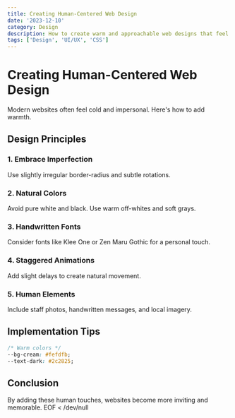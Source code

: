 ```yaml
---
title: Creating Human-Centered Web Design
date: '2023-12-10'
category: Design
description: How to create warm and approachable web designs that feel human.
tags: ['Design', 'UI/UX', 'CSS']
---
```


# Creating Human-Centered Web Design

Modern websites often feel cold and impersonal. Here's how to add warmth.

## Design Principles

### 1. Embrace Imperfection
Use slightly irregular border-radius and subtle rotations.

### 2. Natural Colors
Avoid pure white and black. Use warm off-whites and soft grays.

### 3. Handwritten Fonts
Consider fonts like Klee One or Zen Maru Gothic for a personal touch.

### 4. Staggered Animations
Add slight delays to create natural movement.

### 5. Human Elements
Include staff photos, handwritten messages, and local imagery.

## Implementation Tips

```css
/* Warm colors */
--bg-cream: #fefdfb;
--text-dark: #2c2825;
```

## Conclusion

By adding these human touches, websites become more inviting and memorable.
EOF < /dev/null